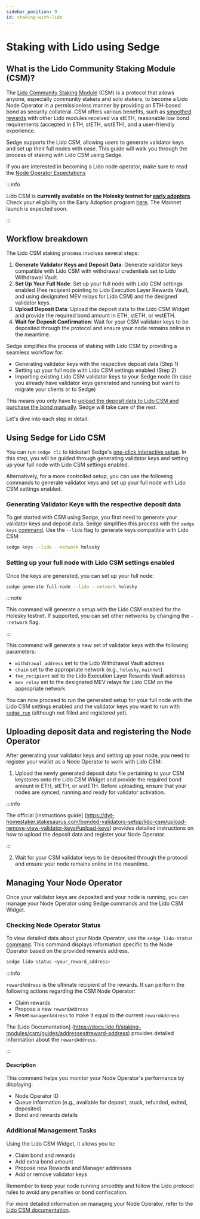 ```yaml
---
sidebar_position: 9
id: staking-with-lido
---
```



# Staking with Lido using Sedge

## What is the Lido Community Staking Module (CSM)?

The [Lido Community Staking Module](https://operatorportal.lido.fi/modules/community-staking-module) (CSM) is a protocol that allows anyone, especially community stakers and solo stakers,
to become a Lido Node Operator in a permissionless manner by providing an ETH-based bond as security collateral. CSM offers various benefits,
such as [smoothed rewards](https://operatorportal.lido.fi/modules/community-staking-module#block-b449869616354425a1c616f292cd43db) with other Lido modules received via stETH, reasonable low bond requirements (accepted in ETH, stETH, wstETH), and a user-friendly experience.

Sedge supports the Lido CSM, allowing users to generate validator keys and set up their full nodes with ease. This guide
will walk you through the process of staking with Lido CSM using Sedge.

If you are interested in becoming a Lido node operator, make sure to read the [Node Operator Expectations](https://operatorportal.lido.fi/modules/community-staking-module#block-c58d307283e942ecab5eeb96f9a89235)

:::info

Lido CSM is **currently available on the Holesky testnet for [early adopters](https://operatorportal.lido.fi/modules/community-staking-module#block-ef60a1fa96ae4c7995dd7794de2a3e22)**. Check your eligibility on the Early Adoption program [here](https://lidofinance.github.io/csm-ea-checker/). The Mainnet launch is expected soon.

:::

## Workflow breakdown

The Lido CSM staking process involves several steps:

1. **Generate Validator Keys and Deposit Data**: Generate validator keys compatible with Lido CSM with withdrawal credentials set to Lido Withdrawal Vault.
2. **Set Up Your Full Node**: Set up your full node with Lido CSM settings enabled (Fee recipient pointing to Lido Execution Layer Rewards Vault, and using designated MEV relays for Lido CSM) and the designed validator keys.
3. **Upload Deposit Data**: Upload the deposit data to the Lido CSM Widget and provide the required bond amount in ETH, stETH, or wstETH.
4. **Wait for Deposit Confirmation**: Wait for your CSM validator keys to be deposited through the protocol and ensure your node remains online in the meantime. 

Sedge simplifies the process of staking with Lido CSM by providing a seamless workflow for:

- Generating validator keys with the respective deposit data (Step 1)
- Setting up your full node with Lido CSM settings enabled (Step 2)
- Importing existing Lido CSM validator keys to your Sedge node (In case you already have validator keys generated and running but want to migrate your clients or to Sedge)

This means you only have to [upload the deposit data to Lido CSM and purchase the bond manually](#uploading-deposit-data-and-registering-the-node-operator). Sedge will take care of the rest.

Let's dive into each step in detail.

## Using Sedge for Lido CSM

You can run `sedge cli` to kickstart Sedge's [one-click interactive setup](./complete-guide#21-one-click-interactive-setup). In this step, you will be guided through generating validator keys and setting up your full node with Lido CSM settings enabled.

Alternatively, for a more controlled setup, you can use the following commands to generate validator keys and set up your full node with Lido CSM settings enabled.

### Generating Validator Keys with the respective deposit data

To get started with CSM using Sedge, you first need to generate your validator keys and deposit data. Sedge simplifies this process
with the `sedge keys` [command](../commands/keys.mdx). Use the `--lido` flag to generate keys compatible with Lido CSM:

```bash
sedge keys --lido --network holesky
```

### Setting up your full node with Lido CSM settings enabled

Once the keys are generated, you can set up your full node:

```bash
sedge generate full-node --lido --network holesky
```

:::note

This command will generate a setup with the Lido CSM enabled for the Holesky testnet.
If supported, you can set other networks by changing the `--network` flag.

:::

This command will generate a new set of validator keys with the following parameters:

- `withdrawal_address` set to the Lido Withdrawal Vault address
- `chain` set to the appropriate network (e.g., `holesky`, `mainnet`)
- `fee_recipient` set to the Lido Execution Layer Rewards Vault address
- `mev_relay` set to the designated MEV relays for Lido CSM on the appropriate network

You can now proceed to run the generated setup for your full node with the Lido CSM settings enabled and the validator keys you want to run with [`sedge run`](../commands/run.mdx) (although not filled and registered yet).

## Uploading deposit data and registering the Node Operator

After generating your validator keys and setting up your node, you need to register your wallet as a Node Operator to
work with Lido CSM:

1. Upload the newly generated deposit data file pertaining to your CSM keystores onto the Lido CSM Widget
and provide the required bond amount in ETH, stETH, or wstETH. Before uploading, ensure that your nodes are synced,
running and ready for validator activation.

:::info

The official [instructions guide] (https://dvt-homestaker.stakesaurus.com/bonded-validators-setup/lido-csm/upload-remove-view-validator-keys#upload-keys) provides detailed instructions on how to upload the deposit data and register your Node Operator.

:::

2. Wait for your CSM validator keys to be deposited through the protocol and ensure your node remains online in the
meantime.

## Managing Your Node Operator

Once your validator keys are deposited and your node is running, you can manage your Node Operator using Sedge commands and the Lido
CSM Widget.

### Checking Node Operator Status

To view detailed data about your Node Operator, use the `sedge lido-status` [command](../commands/lidoStatus.mdx). This command displays information specific to the Node Operator based on the provided rewards address.

```bash
sedge lido-status <your_reward_address>
```

:::info

`rewardAddress` is the ultimate recipient of the rewards. It can perform the following actions regarding the CSM Node Operator:

- Claim rewards
- Propose a new `rewardAddress`
- Reset `managerAddress` to make it equal to the current `rewardAddress`

The [Lido Documentation] (https://docs.lido.fi/staking-modules/csm/guides/addresses#reward-address) provides detailed information about the `rewardAddress`.

:::

#### Description

This command helps you monitor your Node Operator's performance by displaying:

- Node Operator ID
- Queue information (e.g., available for deposit, stuck, refunded, exited, deposited)
- Bond and rewards details

### Additional Management Tasks

Using the Lido CSM Widget, it allows you to:

- Claim bond and rewards
- Add extra bond amount
- Propose new Rewards and Manager addresses
- Add or remove validator keys

Remember to keep your node running smoothly and follow the Lido protocol rules to avoid any penalties or bond confiscation.

For more detailed information on managing your Node Operator, refer to the
[Lido CSM documentation](https://operatorportal.lido.fi/modules/community-staking-module#block-d3ad2b2bd3994a06b19dccc0794ac8d6).